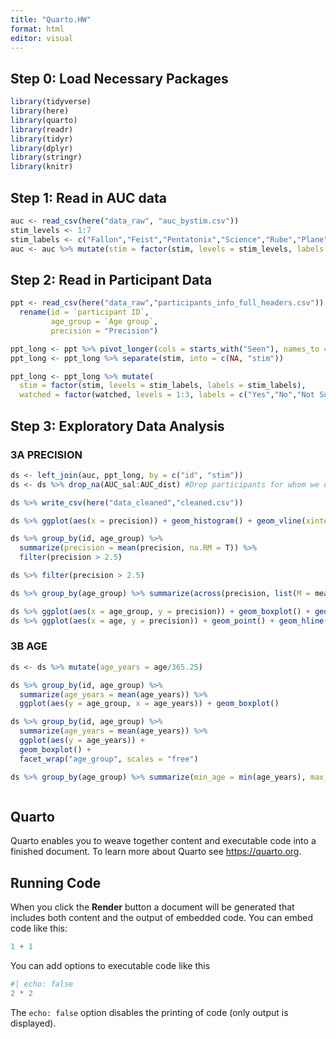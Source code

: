 ```yaml
---
title: "Quarto.HW"
format: html
editor: visual
---
```


## Step 0: Load Necessary Packages

```r

library(tidyverse)
library(here)     
library(quarto) 
library(readr)   
library(tidyr)   
library(dplyr)    
library(stringr) 
library(knitr)    

```

## Step 1: Read in AUC data

```r
auc <- read_csv(here("data_raw", "auc_bystim.csv"))
stim_levels <- 1:7
stim_labels <- c("Fallon","Feist","Pentatonix","Science","Rube","Plane","Dogs")
auc <- auc %>% mutate(stim = factor(stim, levels = stim_levels, labels = stim_labels))
```

## Step 2: Read in Participant Data

```r
ppt <- read_csv(here("data_raw","participants_info_full_headers.csv")) %>% 
  rename(id = `participant ID`,
         age_group = `Age group`,
         precision = "Precision")

```

```r
ppt_long <- ppt %>% pivot_longer(cols = starts_with("Seen"), names_to = "stim", values_to = "watched")
ppt_long <- ppt_long %>% separate(stim, into = c(NA, "stim"))


```

```r
ppt_long <- ppt_long %>% mutate(
  stim = factor(stim, levels = stim_labels, labels = stim_labels),
  watched = factor(watched, levels = 1:3, labels = c("Yes","No","Not Sure")))
```

## Step 3: Exploratory Data Analysis

### 3A PRECISION

```r
ds <- left_join(auc, ppt_long, by = c("id", "stim"))
ds <- ds %>% drop_na(AUC_sal:AUC_dist) #Drop participants for whom we don't have data for the DV

```

```r
ds %>% write_csv(here("data_cleaned","cleaned.csv"))
```

```r
ds %>% ggplot(aes(x = precision)) + geom_histogram() + geom_vline(xintercept = 2.5)
```

```r
ds %>% group_by(id, age_group) %>% 
  summarize(precision = mean(precision, na.RM = T)) %>% 
  filter(precision > 2.5)

ds %>% filter(precision > 2.5)
```

```r
ds %>% group_by(age_group) %>% summarize(across(precision, list(M = mean, MIN = min, MAX = max)))

ds %>% ggplot(aes(x = age_group, y = precision)) + geom_boxplot() + geom_hline(yintercept = 2.5)
ds %>% ggplot(aes(x = age, y = precision)) + geom_point() + geom_hline(yintercept = 2.5)

```

### 3B AGE

```r
ds <- ds %>% mutate(age_years = age/365.25)
```

```r
ds %>% group_by(id, age_group) %>% 
  summarize(age_years = mean(age_years)) %>% 
  ggplot(aes(y = age_group, x = age_years)) + geom_boxplot()
```

```r
ds %>% group_by(id, age_group) %>% 
  summarize(age_years = mean(age_years)) %>% 
  ggplot(aes(y = age_years)) + 
  geom_boxplot() + 
  facet_wrap("age_group", scales = "free")

```

```r
ds %>% group_by(age_group) %>% summarize(min_age = min(age_years), max_age = max(age_years))
```

```r

```

## Quarto

Quarto enables you to weave together content and executable code into a finished document. To learn more about Quarto see <https://quarto.org>.

## Running Code

When you click the **Render** button a document will be generated that includes both content and the output of embedded code. You can embed code like this:

```r
1 + 1
```

You can add options to executable code like this

```r
#| echo: false
2 * 2
```

The `echo: false` option disables the printing of code (only output is displayed).
